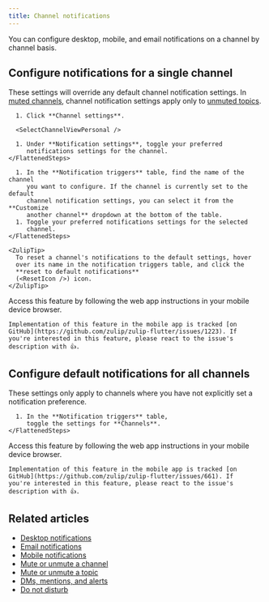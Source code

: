 ```yaml
---
title: Channel notifications
---
```





You can configure desktop, mobile, and email notifications on a channel by
channel basis.

## Configure notifications for a single channel

These settings will override any default channel notification settings. In [muted
channels](/help/mute-a-channel), channel notification settings apply only to
[unmuted topics](/help/mute-a-topic).

<Tabs>
  <TabItem label="Via channel settings">
    <FlattenedSteps>
      <ChannelActions />

      1. Click **Channel settings**.

      <SelectChannelViewPersonal />

      1. Under **Notification settings**, toggle your preferred
         notifications settings for the channel.
    </FlattenedSteps>
  </TabItem>

  <TabItem label="Via personal settings">
    <FlattenedSteps>
      <NavigationSteps target="settings/notifications" />

      1. In the **Notification triggers** table, find the name of the channel
         you want to configure. If the channel is currently set to the default
         channel notification settings, you can select it from the **Customize
         another channel** dropdown at the bottom of the table.
      1. Toggle your preferred notifications settings for the selected
         channel.
    </FlattenedSteps>

    <ZulipTip>
      To reset a channel's notifications to the default settings, hover
      over its name in the notification triggers table, and click the
      **reset to default notifications**
      (<ResetIcon />) icon.
    </ZulipTip>
  </TabItem>

  <TabItem label="Mobile">
    Access this feature by following the web app instructions in your
    mobile device browser.

    Implementation of this feature in the mobile app is tracked [on
    GitHub](https://github.com/zulip/zulip-flutter/issues/1223). If
    you're interested in this feature, please react to the issue's
    description with 👍.
  </TabItem>
</Tabs>

## Configure default notifications for all channels

These settings only apply to channels where you have not
explicitly set a notification preference.

<Tabs>
  <TabItem label="Desktop/Web">
    <FlattenedSteps>
      <NavigationSteps target="settings/notifications" />

      1. In the **Notification triggers** table,
         toggle the settings for **Channels**.
    </FlattenedSteps>
  </TabItem>

  <TabItem label="Mobile">
    Access this feature by following the web app instructions in your
    mobile device browser.

    Implementation of this feature in the mobile app is tracked [on
    GitHub](https://github.com/zulip/zulip-flutter/issues/661). If
    you're interested in this feature, please react to the issue's
    description with 👍.
  </TabItem>
</Tabs>

## Related articles

* [Desktop notifications](/help/desktop-notifications)
* [Email notifications](/help/email-notifications)
* [Mobile notifications](/help/mobile-notifications)
* [Mute or unmute a channel](/help/mute-a-channel)
* [Mute or unmute a topic](/help/mute-a-topic)
* [DMs, mentions, and alerts](/help/dm-mention-alert-notifications)
* [Do not disturb](/help/do-not-disturb)
